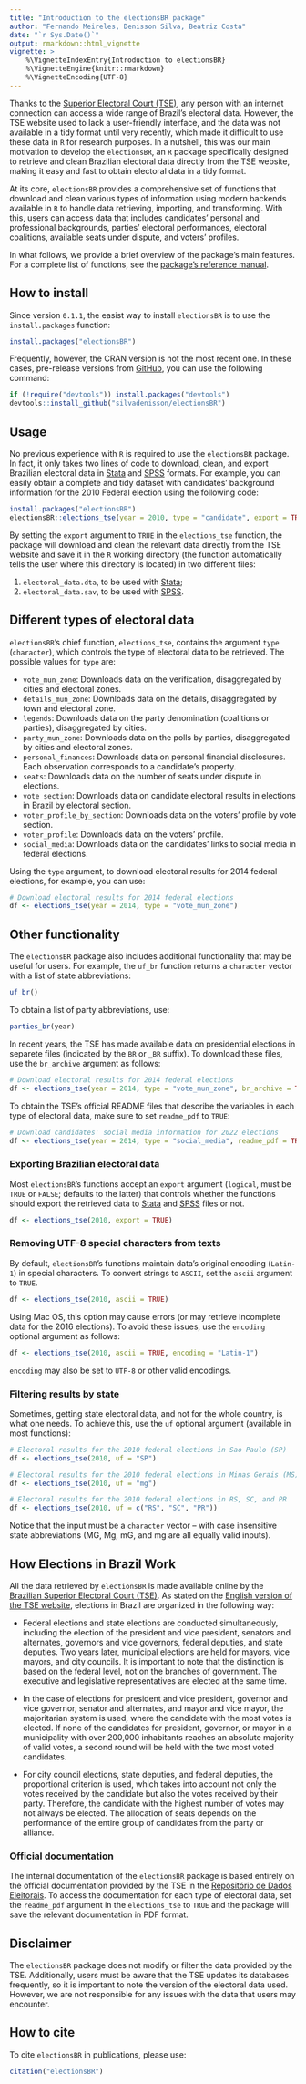 ```yaml
---
title: "Introduction to the electionsBR package"
author: "Fernando Meireles, Denisson Silva, Beatriz Costa"
date: "`r Sys.Date()`"
output: rmarkdown::html_vignette
vignette: >
    %\VignetteIndexEntry{Introduction to electionsBR}
    %\VignetteEngine{knitr::rmarkdown}
    %\VignetteEncoding{UTF-8}
---
```


Thanks to the [Superior Electoral Court (TSE)](http://www.tse.jus.br/eleicoes/estatisticas/repositorio-de-dados-eleitorais), any person with an internet connection can access a wide range of Brazil's electoral data. However, the TSE website used to lack a user-friendly interface, and the data was not available in a tidy format until very recently, which made it difficult to use these data in `R` for research purposes. In a nutshell, this was our main motivation to develop the `electionsBR`, an `R` package specifically designed to retrieve and clean Brazilian electoral data directly from the TSE website, making it easy and fast to obtain electoral data in a tidy format.

At its core, `electionsBR` provides a comprehensive set of functions that download and clean various types of information using modern backends available in `R` to handle data retrieving, importing, and transforming. With this, users can access data that includes candidates' personal and professional backgrounds, parties' electoral performances, electoral coalitions, available seats under dispute, and voters' profiles.

In what follows, we provide a brief overview of the package's main features. For a complete list of functions, see the [package's reference manual](https://cran.r-project.org/web/packages/electionsBR/electionsBR.pdf).

## How to install

Since version `0.1.1`, the easist way to install `electionsBR` is to use the `install.packages` function:

```r
install.packages("electionsBR")
```

Frequently, however, the CRAN version is not the most recent one. In these cases, pre-release versions from [GitHub](https://github.com/), you can use the following command:

```r
if (!require("devtools")) install.packages("devtools")
devtools::install_github("silvadenisson/electionsBR")
```

## Usage

No previous experience with `R` is required to use the `electionsBR` package. In fact, it only takes two lines of code to download, clean, and export Brazilian electoral data in [Stata](https://www.stata.com/) and [SPSS](https://www.ibm.com/analytics/us/en/technology/spss/) formats. For example, you can easily obtain a complete and tidy dataset with candidates' background information for the 2010 Federal election using the following code:

```r
install.packages("electionsBR")
electionsBR::elections_tse(year = 2010, type = "candidate", export = TRUE)
```

By setting the `export` argument to `TRUE` in the `elections_tse` function, the package will download and clean the relevant data directly from the TSE website and save it in the `R` working directory (the function automatically tells the user where this directory is located) in two different files:

1. `electoral_data.dta`, to be used with [Stata](https://www.stata.com/);
2. `electoral_data.sav`, to be used with [SPSS](https://www.ibm.com/analytics/us/en/technology/spss/).

## Different types of electoral data

`electionsBR`'s chief function, `elections_tse`, contains the argument `type` (`character`), which controls the type of electoral data to be retrieved. The possible values for `type` are:

- `vote_mun_zone`: Downloads data on the verification, disaggregated by cities and electoral zones.
- `details_mun_zone`: Downloads data on the details, disaggregated by town and electoral zone.
- `legends`: Downloads data on the party denomination (coalitions or parties), disaggregated by cities.
- `party_mun_zone`: Downloads data on the polls by parties, disaggregated by cities and electoral zones.
- `personal_finances`: Downloads data on personal financial disclosures. Each observation corresponds to a candidate's property.
- `seats`: Downloads data on the number of seats under dispute in elections.
- `vote_section`: Downloads data on candidate electoral results in elections in Brazil by electoral section.
- `voter_profile_by_section`: Downloads data on the voters' profile by vote section.
- `voter_profile`: Downloads data on the voters' profile.
- `social_media`: Downloads data on the candidates' links to social media in federal elections.

Using the `type` argument, to download electoral results for 2014 federal elections, for example, you can use:

```r
# Download electoral results for 2014 federal elections
df <- elections_tse(year = 2014, type = "vote_mun_zone")
```


## Other functionality

The `electionsBR` package also includes additional functionality that may be useful for users. For example, the `uf_br` function returns a `character` vector with a list of state abbreviations:

```r
uf_br()
```

To obtain a list of party abbreviations, use:

```r
parties_br(year)
```

In recent years, the TSE has made available data on presidential elections in separete files (indicated by the `BR` or `_BR` suffix). To download these files, use the `br_archive` argument as follows:

```r
# Download electoral results for 2014 federal elections
df <- elections_tse(year = 2014, type = "vote_mun_zone", br_archive = TRUE)
```

To obtain the TSE's official README files that describe the variables in each type of electoral data, make sure to set `readme_pdf` to `TRUE`:

```r
# Download candidates' social media information for 2022 elections
df <- elections_tse(year = 2014, type = "social_media", readme_pdf = TRUE)
```


### Exporting Brazilian electoral data

Most `electionsBR`'s functions accept an `export` argument (`logical`, must be `TRUE` or `FALSE`; defaults to the latter) that controls whether the functions should export the retrieved data to [Stata](https://www.stata.com/) and [SPSS](https://www.ibm.com/analytics/us/en/technology/spss/) files or not.

```r
df <- elections_tse(2010, export = TRUE)
```

### Removing UTF-8 special characters from texts

By default, `electionsBR`'s functions maintain data's original encoding (`Latin-1`) in special characters. To convert strings to `ASCII`, set the `ascii` argument to `TRUE`.

```r
df <- elections_tse(2010, ascii = TRUE)
```

Using Mac OS, this option may cause errors (or may retrieve incomplete data for the 2016 elections). To avoid these issues, use the `encoding` optional argument as follows:

```r
df <- elections_tse(2010, ascii = TRUE, encoding = "Latin-1")
```

`encoding` may also be set to `UTF-8` or other valid encodings.

### Filtering results by state

Sometimes, getting state electoral data, and not for the whole country, is what one needs. To achieve this, use the `uf` optional argument (available in most functions):

```r
# Electoral results for the 2010 federal elections in Sao Paulo (SP)
df <- elections_tse(2010, uf = "SP")

# Electoral results for the 2010 federal elections in Minas Gerais (MS)
df <- elections_tse(2010, uf = "mg")

# Electoral results for the 2010 federal elections in RS, SC, and PR
df <- elections_tse(2010, uf = c("RS", "SC", "PR"))
```

Notice that the input must be a `character` vector -- with case insensitive state abbreviations (MG, Mg, mG, and mg are all equally valid inputs).


## How Elections in Brazil Work


All the data retrieved by `electionsBR` is made available online by the [Brazilian Superior Electoral Court (TSE)](https://international.tse.jus.br/en). As stated on the [English version of the TSE website](https://international.tse.jus.br/en), elections in Brazil are organized in the following way:

- Federal elections and state elections are conducted simultaneously, including the election of the president and vice president, senators and alternates, governors and vice governors, federal deputies, and state deputies. Two years later, municipal elections are held for mayors, vice mayors, and city councils. It is important to note that the distinction is based on the federal level, not on the branches of government. The executive and legislative representatives are elected at the same time.

- In the case of elections for president and vice president, governor and vice governor, senator and alternates, and mayor and vice mayor, the majoritarian system is used, where the candidate with the most votes is elected. If none of the candidates for president, governor, or mayor in a municipality with over 200,000 inhabitants reaches an absolute majority of valid votes, a second round will be held with the two most voted candidates.

- For city council elections, state deputies, and federal deputies, the proportional criterion is used, which takes into account not only the votes received by the candidate but also the votes received by their party. Therefore, the candidate with the highest number of votes may not always be elected. The allocation of seats depends on the performance of the entire group of candidates from the party or alliance.


### Official documentation


The internal documentation of the `electionsBR` package is based entirely on the official documentation provided by the TSE in the [Repositório de Dados Eleitorais](http://www.tse.jus.br/eleicoes/estatisticas/repositorio-de-dados-eleitorais). To access the documentation for each type of electoral data, set the `readme_pdf` argument in the `elections_tse` to `TRUE` and the package will save the relevant documentation in PDF format.


## Disclaimer

The `electionsBR` package does not modify or filter the data provided by the TSE. Additionally, users must be aware that the TSE updates its databases frequently, so it is important to note the version of the electoral data used. However, we are not responsible for any issues with the data that users may encounter.

## How to cite

To cite `electionsBR` in publications, please use:

``` r
citation("electionsBR")
```


